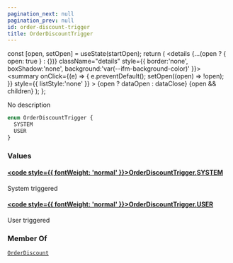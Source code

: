 ```yaml
---
pagination_next: null
pagination_prev: null
id: order-discount-trigger
title: OrderDiscountTrigger
---
```









  const [open, setOpen] = useState(startOpen);
  return (
    <details {...(open ? { open: true } : {})} className="details" style={{ border:'none', boxShadow:'none', background:'var(--ifm-background-color)' }}>
      <summary
        onClick={(e) => {
          e.preventDefault();
          setOpen((open) => !open);
        }}
        style={{ listStyle:'none' }}
      >
      {open ? dataOpen : dataClose}
      </summary>
      {open && children}
    </details>
  );
};








No description


```graphql
enum OrderDiscountTrigger {
  SYSTEM
  USER
}
```




### Values

#### [<code style={{ fontWeight: 'normal' }}>OrderDiscountTrigger.<b>SYSTEM</b></code>](#)  
System triggered


#### [<code style={{ fontWeight: 'normal' }}>OrderDiscountTrigger.<b>USER</b></code>](#)  
User triggered






### Member Of

[`OrderDiscount`](/types/objects/order-discount.mdx)  <Badge class="badge badge--secondary" text="object"/>

